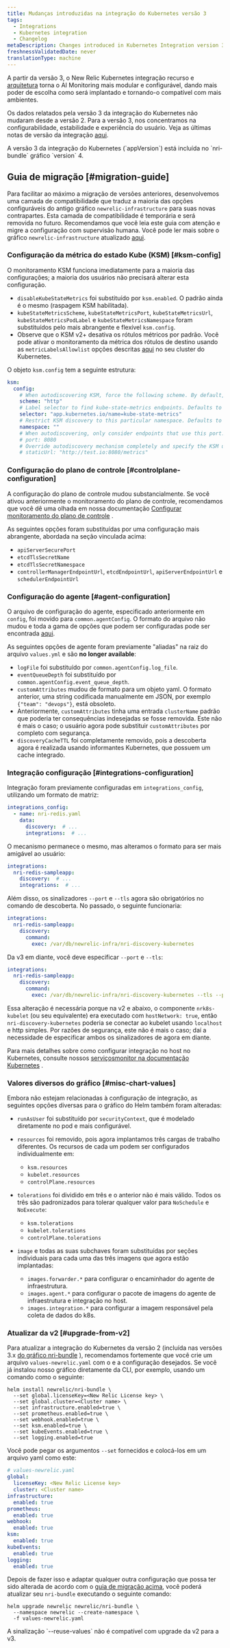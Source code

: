 ```yaml
---
title: Mudanças introduzidas na integração do Kubernetes versão 3
tags:
  - Integrations
  - Kubernetes integration
  - Changelog
metaDescription: Changes introduced in Kubernetes Integration version 3
freshnessValidatedDate: never
translationType: machine
---
```


A partir da versão 3, o New Relic Kubernetes integração recurso e [arquitetura](/docs/kubernetes-pixie/kubernetes-integration/get-started/kubernetes-components/#architecture) torna o AI Monitoring mais modular e configurável, dando mais poder de escolha como será implantado e tornando-o compatível com mais ambientes.

Os dados relatados pela versão 3 da integração do Kubernetes não mudaram desde a versão 2. Para a versão 3, nos concentramos na configurabilidade, estabilidade e experiência do usuário. Veja as últimas notas de versão da integração [aqui](/docs/release-notes/infrastructure-release-notes/kubernetes-integration-release-notes/).

<Callout variant="important">
  A versão 3 da integração do Kubernetes (`appVersion`) está incluída no `nri-bundle` gráfico `version` 4.
</Callout>

## Guia de migração [#migration-guide]

Para facilitar ao máximo a migração de versões anteriores, desenvolvemos uma camada de compatibilidade que traduz a maioria das opções configuráveis do antigo gráfico `newrelic-infrastructure` para suas novas contrapartes. Esta camada de compatibilidade é temporária e será removida no futuro. Recomendamos que você leia este guia com atenção e migre a configuração com supervisão humana. Você pode ler mais sobre o gráfico `newrelic-infrastructure` atualizado [aqui](https://github.com/newrelic/nri-kubernetes/tree/main/charts/newrelic-infrastructure#newrelic-infrastructure).

### Configuração da métrica do estado Kube (KSM) [#ksm-config]

<Callout variant="tip">
  O monitoramento KSM funciona imediatamente para a maioria das configurações; a maioria dos usuários não precisará alterar esta configuração.
</Callout>

* `disableKubeStateMetrics` foi substituído por `ksm.enabled`. O padrão ainda é o mesmo (raspagem KSM habilitada).
* `kubeStateMetricsScheme`, `kubeStateMetricsPort`, `kubeStateMetricsUrl`, `kubeStateMetricsPodLabel` e `kubeStateMetricsNamespace` foram substituídos pelo mais abrangente e flexível `ksm.config`.
* Observe que o KSM v2+ desativa os rótulos métricos por padrão. Você pode ativar o monitoramento da métrica dos rótulos de destino usando as `metricLabelsAllowlist` opções descritas [aqui](https://github.com/kubernetes/kube-state-metrics/blob/main/docs/cli-arguments.md) no seu cluster do Kubernetes.

O objeto `ksm.config` tem a seguinte estrutura:

```yaml
ksm:
  config:
    # When autodiscovering KSM, force the following scheme. By default, `http` is used.
    scheme: "http"
    # Label selector to find kube-state-metrics endpoints. Defaults to `app.kubernetes.io/name=kube-state-metrics`.
    selector: "app.kubernetes.io/name=kube-state-metrics"
    # Restrict KSM discovery to this particular namespace. Defaults to all namespaces.
    namespace: ""
    # When autodiscovering, only consider endpoints that use this port. By default, all ports from the discovered `endpoint` are probed.
    # port: 8080
    # Override autodiscovery mechanism completely and specify the KSM url directly instead
    # staticUrl: "http://test.io:8080/metrics"
```

### Configuração do plano de controle [#controlplane-configuration]

A configuração do plano de controle mudou substancialmente. Se você ativou anteriormente o monitoramento do plano de controle, recomendamos que você dê uma olhada em nossa documentação [Configurar monitoramento do plano de controle](/docs/kubernetes-pixie/kubernetes-integration/advanced-configuration/configure-control-plane-monitoring) .

As seguintes opções foram substituídas por uma configuração mais abrangente, abordada na seção vinculada acima:

* `apiServerSecurePort`
* `etcdTlsSecretName`
* `etcdTlsSecretNamespace`
* `controllerManagerEndpointUrl`, `etcdEndpointUrl`, `apiServerEndpointUrl` e `schedulerEndpointUrl`

### Configuração do agente [#agent-configuration]

O arquivo de configuração do agente, especificado anteriormente em `config`, foi movido para `common.agentConfig`. O formato do arquivo não mudou e toda a gama de opções que podem ser configuradas pode ser encontrada [aqui](/docs/infrastructure/install-infrastructure-agent/configuration/infrastructure-agent-configuration-settings/).

As seguintes opções de agente foram previamente "aliadas" na raiz do arquivo `values.yml` e são <DoNotTranslate>**no longer available**</DoNotTranslate>:

* `logFile` foi substituído por `common.agentConfig.log_file`.
* `eventQueueDepth` foi substituído por `common.agentConfig.event_queue_depth`.
* `customAttributes` mudou de formato para um objeto yaml. O formato anterior, uma string codificada manualmente em JSON, por exemplo `{"team": "devops"}`, está obsoleto.
* Anteriormente, `customAttributes` tinha uma entrada `clusterName` padrão que poderia ter consequências indesejadas se fosse removida. Este não é mais o caso; o usuário agora pode substituir `customAttributes` por completo com segurança.
* `discoveryCacheTTL` foi completamente removido, pois a descoberta agora é realizada usando informantes Kubernetes, que possuem um cache integrado.

### Integração configuração [#integrations-configuration]

Integração foram previamente configuradas em `integrations_config`, utilizando um formato de matriz:

```yaml
integrations_config:
  - name: nri-redis.yaml
    data:
      discovery:  # ...
      integrations:  # ...
```

O mecanismo permanece o mesmo, mas alteramos o formato para ser mais amigável ao usuário:

```yaml
integrations:
  nri-redis-sampleapp:
    discovery:  # ...
    integrations:  # ...
```

Além disso, os sinalizadores `--port` e `--tls` agora são obrigatórios no comando de descoberta. No passado, o seguinte funcionaria:

```yaml
integrations:
  nri-redis-sampleapp:
    discovery:
      command:
        exec: /var/db/newrelic-infra/nri-discovery-kubernetes
```

Da v3 em diante, você deve especificar `--port` e `--tls`:

```yaml
integrations:
  nri-redis-sampleapp:
    discovery:
      command:
        exec: /var/db/newrelic-infra/nri-discovery-kubernetes --tls --port 10250
```

Essa alteração é necessária porque na v2 e abaixo, o componente `nrk8s-kubelet` (ou seu equivalente) era executado com `hostNetwork: true`, então `nri-discovery-kubernetes` poderia se conectar ao kubelet usando `localhost` e http simples. Por razões de segurança, este não é mais o caso; daí a necessidade de especificar ambos os sinalizadores de agora em diante.

Para mais detalhes sobre como configurar integração no host no Kubernetes, consulte nossos [serviçosmonitor na documentação Kubernetes](/docs/kubernetes-pixie/kubernetes-integration/link-apps-services/monitor-services-running-kubernetes) .

### Valores diversos do gráfico [#misc-chart-values]

Embora não estejam relacionadas à configuração de integração, as seguintes opções diversas para o gráfico do Helm também foram alteradas:

* `runAsUser` foi substituído por `securityContext`, que é modelado diretamente no pod e mais configurável.

* `resources` foi removido, pois agora implantamos três cargas de trabalho diferentes. Os recursos de cada um podem ser configurados individualmente em:

  * `ksm.resources`
  * `kubelet.resources`
  * `controlPlane.resources`

* `tolerations` foi dividido em três e o anterior não é mais válido. Todos os três são padronizados para tolerar qualquer valor para `NoSchedule` e `NoExecute`:

  * `ksm.tolerations`
  * `kubelet.tolerations`
  * `controlPlane.tolerations`

* `image` e todas as suas subchaves foram substituídas por seções individuais para cada uma das três imagens que agora estão implantadas:

  * `images.forwarder.*` para configurar o encaminhador do agente de infraestrutura.
  * `images.agent.*` para configurar o pacote de imagens do agente de infraestrutura e integração no host.
  * `images.integration.*` para configurar a imagem responsável pela coleta de dados do k8s.

### Atualizar da v2 [#upgrade-from-v2]

Para atualizar a integração do Kubernetes da versão 2 (incluída nas versões 3.x [do gráfico nri-bundle](https://github.com/newrelic/helm-charts/tree/master/charts/nri-bundle) ), recomendamos fortemente que você crie um arquivo `values-newrelic.yaml` com o <InlinePopover type="licenseKey"/>e a configuração desejados. Se você já instalou nosso gráfico diretamente da CLI, por exemplo, usando um comando como o seguinte:

```shell
helm install newrelic/nri-bundle \
  --set global.licenseKey=<New Relic License key> \
  --set global.cluster=<Cluster name> \
  --set infrastructure.enabled=true \
  --set prometheus.enabled=true \
  --set webhook.enabled=true \
  --set ksm.enabled=true \
  --set kubeEvents.enabled=true \
  --set logging.enabled=true
```

Você pode pegar os argumentos `--set` fornecidos e colocá-los em um arquivo yaml como este:

```yaml
# values-newrelic.yaml
global:
  licenseKey: <New Relic License key>
  cluster: <Cluster name>
infrastructure:
  enabled: true
prometheus:
  enabled: true
webhook:
  enabled: true
ksm:
  enabled: true
kubeEvents:
  enabled: true
logging:
  enabled: true
```

Depois de fazer isso e adaptar qualquer outra configuração que possa ter sido alterada de acordo com o [guia de migração acima](#migration-guide), você poderá atualizar seu `nri-bundle` executando o seguinte comando:

```shell
helm upgrade newrelic newrelic/nri-bundle \
  --namespace newrelic --create-namespace \
  -f values-newrelic.yaml
```

<Callout variant="important">
  A sinalização `--reuse-values` não é compatível com upgrade da v2 para a v3.
</Callout>